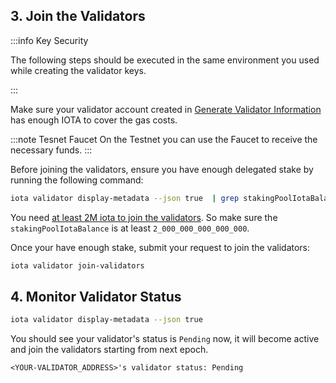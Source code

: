 ## 3. Join the Validators

:::info Key Security

The following steps should be executed in the same environment you used while creating the validator keys.

:::

Make sure your validator account created in [Generate Validator Information](https://docs.iota.org/operator/validator-node/systemd#1-generate-validator-information) has enough IOTA to cover the gas costs.

:::note Tesnet Faucet
On the Testnet you can use the Faucet to receive the necessary funds.
:::

Before joining the validators, ensure you have enough delegated stake by running the following command:

```bash
iota validator display-metadata --json true  | grep stakingPoolIotaBalance
```

You need [at least 2M iota to join the validators](https://docs.iota.org/about-iota/tokenomics/validators-staking#validator-staking-pool-requirements).
So make sure the `stakingPoolIotaBalance` is at least `2_000_000_000_000_000`.

Once your have enough stake, submit your request to join the validators:

```bash
iota validator join-validators
```

## 4. Monitor Validator Status

```bash
iota validator display-metadata --json true
```

You should see your validator's status is `Pending` now, it will become active and join the validators starting from next epoch.

```
<YOUR-VALIDATOR_ADDRESS>'s validator status: Pending
```